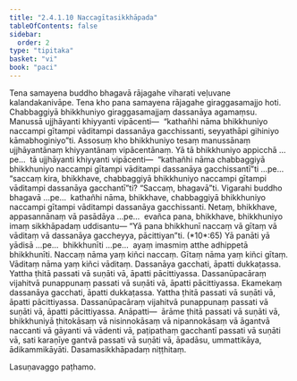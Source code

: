 ```yaml
---
title: "2.4.1.10 Naccagītasikkhāpada"
tableOfContents: false
sidebar:
  order: 2
type: "tipitaka"
basket: "vi"
book: "paci"
---
```



<DynamicBreadcrumb />

<Division number="833" book="paci">

<Paragraph number="2663" book="paci">
Tena samayena buddho bhagavā rājagahe viharati veḷuvane kalandakanivāpe. Tena kho pana samayena rājagahe giraggasamajjo hoti. Chabbaggiyā bhikkhuniyo giraggasamajjaṃ dassanāya agamaṃsu. Manussā ujjhāyanti khiyyanti vipācenti—  “kathañhi nāma bhikkhuniyo naccampi gītampi vāditampi dassanāya gacchissanti, seyyathāpi gihiniyo kāmabhoginiyo”ti.
</Paragraph>

<Paragraph number="2664" book="paci">
Assosuṃ kho bhikkhuniyo tesaṃ manussānaṃ ujjhāyantānaṃ khiyyantānaṃ vipācentānaṃ. Yā tā bhikkhuniyo appicchā …pe…  tā ujjhāyanti khiyyanti vipācenti—  “kathañhi nāma chabbaggiyā bhikkhuniyo naccampi gītampi vāditampi dassanāya gacchissantī”ti …pe…  “saccaṃ kira, bhikkhave, chabbaggiyā bhikkhuniyo naccampi gītampi vāditampi dassanāya gacchantī”ti? “Saccaṃ, bhagavā”ti. Vigarahi buddho bhagavā …pe…  kathañhi nāma, bhikkhave, chabbaggiyā bhikkhuniyo naccampi gītampi vāditampi dassanāya gacchissanti. Netaṃ, bhikkhave, appasannānaṃ vā pasādāya …pe…  evañca pana, bhikkhave, bhikkhuniyo imaṃ sikkhāpadaṃ uddisantu—
</Paragraph>

</Division>
<Division number="834" book="paci">

<Paragraph number="2665" book="paci">
<Emphasis>“Yā pana bhikkhunī naccaṃ vā gītaṃ vā vāditaṃ vā dassanāya gaccheyya, pācittiyan”</Emphasis>ti. (*10*:<Emphasis>65</Emphasis>)
</Paragraph>

</Division>
<Division number="835" book="paci">

<Paragraph number="2666" book="paci">
<Emphasis>Yā panā</Emphasis>ti yā yādisā …pe…  <Emphasis>bhikkhunī</Emphasis>ti …pe…  ayaṃ imasmiṃ atthe adhippetā bhikkhunīti.
</Paragraph>

<Paragraph number="2667" book="paci">
<Emphasis>Naccaṃ</Emphasis> nāma yaṃ kiñci naccaṃ. <Emphasis>Gītaṃ</Emphasis> nāma yaṃ kiñci gītaṃ. <Emphasis>Vāditaṃ</Emphasis> nāma yaṃ kiñci vāditaṃ.
</Paragraph>

</Division>
<Division number="836" book="paci">

<Paragraph number="2668" book="paci">
Dassanāya gacchati, āpatti dukkaṭassa. Yattha ṭhitā passati vā suṇāti vā, āpatti pācittiyassa. Dassanūpacāraṃ vijahitvā punappunaṃ passati vā suṇāti vā, āpatti pācittiyassa. Ekamekaṃ dassanāya gacchati, āpatti dukkaṭassa. Yattha ṭhitā passati vā suṇāti vā, āpatti pācittiyassa. Dassanūpacāraṃ vijahitvā punappunaṃ passati vā suṇāti vā, āpatti pācittiyassa.
</Paragraph>

</Division>
<Division number="837" book="paci">

<Paragraph number="2669" book="paci">
Anāpatti—  ārāme ṭhitā passati vā suṇāti vā, bhikkhuniyā ṭhitokāsaṃ vā nisinnokāsaṃ vā nipannokāsaṃ vā āgantvā naccanti vā gāyanti vā vādenti vā, paṭipathaṃ gacchantī passati vā suṇāti vā, sati karaṇīye gantvā passati vā suṇāti vā, āpadāsu, ummattikāya, ādikammikāyāti.

</Paragraph>
</Division>

<Paragraph number="2670" type="center" book="paci">
Dasamasikkhāpadaṃ niṭṭhitaṃ.

  
Lasuṇavaggo paṭhamo.
</Paragraph>
